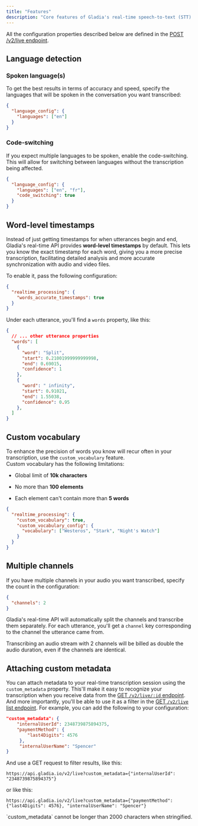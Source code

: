 ```yaml
---
title: "Features"
description: "Core features of Gladia's real-time speech-to-text (STT) API "
---
```


<Note>All the configuration properties described below are defined in the [POST /v2/live endpoint](/api-reference/v2/live/init).</Note>

## Language detection

### Spoken language(s)

To get the best results in terms of accuracy and speed, specify the languages that will be spoken in the conversation you want transcribed:

```json
{
  "language_config": {
    "languages": ["en"]
  }
}
```

### Code-switching

If you expect multiple languages to be spoken, enable the code-switching. This will allow for switching between languages without the transcription being affected.

```json
{
  "language_config": {
    "languages": ["en", "fr"],
    "code_switching": true
  }
}
```

## Word-level timestamps

Instead of just getting timestamps for when utterances begin and end, Gladia's real-time API provides **word-level timestamps** by default. This lets you know the exact timestamp for each word,  giving you a more precise transcription, facilitating detailed analysis and more accurate synchronization with audio and video files.

To enable it, pass the following configuration:

```json
{
  "realtime_processing": {
    "words_accurate_timestamps": true
  }
}
```

Under each utterance, you'll find a `words` property, like this:

```json
{
  // ... other utterance properties
  "words": [
    {
      "word": "Split",
      "start": 0.21001999999999998,
      "end": 0.69015,
      "confidence": 1
    },
    {
      "word": " infinity",
      "start": 0.91021,
      "end": 1.55038,
      "confidence": 0.95
    },
  ]
}
```

## Custom vocabulary

To enhance the precision of words you know will recur often in your transcription, use the `custom_vocabulary` feature.<br />
Custom vocabulary has the following limitations:

* Global limit of **10k characters**

* No more than **100 elements**

* Each element can't contain more than **5 words**

```json
{
  "realtime_processing": {
    "custom_vocabulary": true,
    "custom_vocabulary_config": {
      "vocabulary": ["Westeros", "Stark", "Night's Watch"]
    }
  }
}
```

## Multiple channels

If you have multiple channels in your audio you want transcribed, specify the count in the configuration:

```json
{
  "channels": 2
}
```

Gladia's real-time API will automatically split the channels and transcribe them separately.
For each utterance, you'll get a `channel` key corresponding to the channel the utterance came from.

<Warning>
  Transcribing an audio stream with 2 channels will be billed as double the audio duration, even if the channels are identical.
</Warning>

## Attaching custom metadata

You can attach metadata to your real-time transcription session using the `custom_metadata` property. This'll make it easy to recognize your transcription when you receive data from the [GET `/v2/live/:id` endpoint](/api-reference/v2/live/get). And more importantly, you'll be able to use it as a filter in the [GET `/v2/live` list endpoint](/api-reference/v2/live/list).
For example, you can add the following to your configuration:

```json
"custom_metadata": {
    "internalUserId": 2348739875894375,
    "paymentMethod": {
        "last4Digits": 4576
     },
     "internalUserName": "Spencer"
}
```

And use a GET request to filter results, like this:

```
https://api.gladia.io/v2/live?custom_metadata={"internalUserId": "2348739875894375"}
```

or like this:

```
https://api.gladia.io/v2/live?custom_metadata={"paymentMethod": {"last4Digits": 4576}, "internalUserName": "Spencer"}
```

<Warning>
  `custom_metadata` cannot be longer than 2000 characters when stringified.
</Warning>